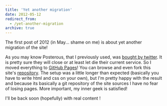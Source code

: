 ```yaml
---
title: 'Yet another migration'
date: 2012-05-12
redirect_from:
  - /yet-another-migration
archive: true
---
```


The first post of 2012 (in May... shame on me) is about yet another migration of
the site!

As you may know Posterous, that I previously used, was
[bought by twitter](http://blog.posterous.com/big-news). It is pretty sure they
will close or at least let die their current service. So I moved everything to
[GitHub Pages](http://pages.github.com/)! You can browse and even fork this
site's [repository](https://github.com/cloderic/cloderic.github.com). The setup
was a little longer than expected (basically you have to write html and css on
your own), but I'm pretty happy with the result and because its basically a git
repository of the site sources I have no fear of losing pages. More important,
my inner geek is satisfied!

I'll be back soon (hopefully) with real content !
